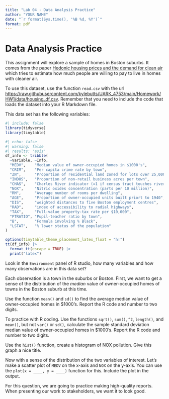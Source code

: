 ```yaml
---
title: "Lab 04 - Data Analysis Practice"
author: "YOUR NAME"
date: "`r format(Sys.time(), '%B %d, %Y')`"
format: pdf
---
```


# Data Analysis Practice

This assignment will explore a sample of homes in Boston suburbs. 
It comes from the paper [Hedonic housing prices and the demand for clean air](sciencedirect.com/science/article/pii/0095069678900062) which tries to estimate how much people are willing to pay to live in homes with cleaner air.

To use this dataset, use the function `read.csv` with the url <https://raw.githubusercontent.com/kylebutts/UARK_4753/main/Homework/HW1/data/housing_df.csv>.
Remember that you need to include the code that loads the dataset into your R Markdown file.

This data set has the following variables:
```r
#| include: false
library(tidyverse)
library(tinytable)
```

```r
#| echo: false
#| warning: false
#| results: 'asis'
df_info <- tribble(
  ~Variable, ~Info,
  "MEDV",    "Median value of owner-occupied homes in $1000's", 
  "CRIM",    "Per capita crime rate by town",
  "ZN",      "Proportion of residential land zoned for lots over 25,000 sq. ft.",
  "INDUS",   "Proportion of non-retail business acres per town",
  "CHAS",    "Charles River indicator (=1 if census tract touches river)",
  "NOX",     "Nitric oxides concentration (parts per 10 million)",
  "RM",      "Average number of rooms per dwelling",
  "AGE",     "Proportion of owner-occupied units built priort to 1940",
  "DIS",     "weighted distances to five Boston employment centres",
  "RAD",     "index of accessibility to radial highways",
  "TAX",     "Full-value property-tax rate per $10,000",
  "PTRATIO", "Pupil-teacher ratio by town",
  "B",       "Formula involving % Black",
  "LSTAT",   "% lower status of the population"
)

options(tinytable_theme_placement_latex_float = "h!")
tt(df_info) |>
  format_tt(escape = TRUE) |>  
  print("latex")
```

\subsection*{Question 1}

Look in the `Environment` panel of R studio, how many variables and how many observations are in this data set? 


\subsection*{Question 2}

Each observation is a town in the suburbs or Boston. First, we want to get a sense of the distribution of the *median* value of owner-occupied homes of towns in the Boston suburb at this time. 

Use the function `mean()` and `sd()` to find the average median value of owner-occupied homes in $1000’s. Report the R code and number to two digits.


\subsection*{Question 3}

To practice with R coding. Use the functions `sqrt()`, `sum()`, `^2`, `length()`, and `mean()`, but not `var()` or `sd()`, calculate the sample standard deviation median value of owner-occupied homes in $1000’s. Report the R code and number to two digits.




\subsection*{Question 4}

Use the `hist()` function, create a histogram of NOX pollution. Give this graph a nice title.



\subsection*{Question 5}

Now with a sense of the distribution of the two variables of interest. Let's make a scatter plot of `MEDV` on the x-axis and `NOX` on the y-axis. You can use the `plot(x = ____, y = ____)` function for this. Include the plot in the output. 

For this question, we are going to practice making high-quality reports. When presenting our work to stakeholders, we want it to look good. 
\begin{itemize}
  \item The stakeholders want readable axis titles. Use the function arguments \texttt{xlab = ""}, and \texttt{ylab = ""} to improve the axis labels.
  
  \item Our figure needs a title. Use the chunk option \texttt{fig.cap = ""} to describe the relationship between neighborhood NOX levels and home prices. 

  \item The stakeholders do not care about the code used to generate the figure. Let's hide it for this question using the chunk option \texttt{echo = FALSE}
\end{itemize}







